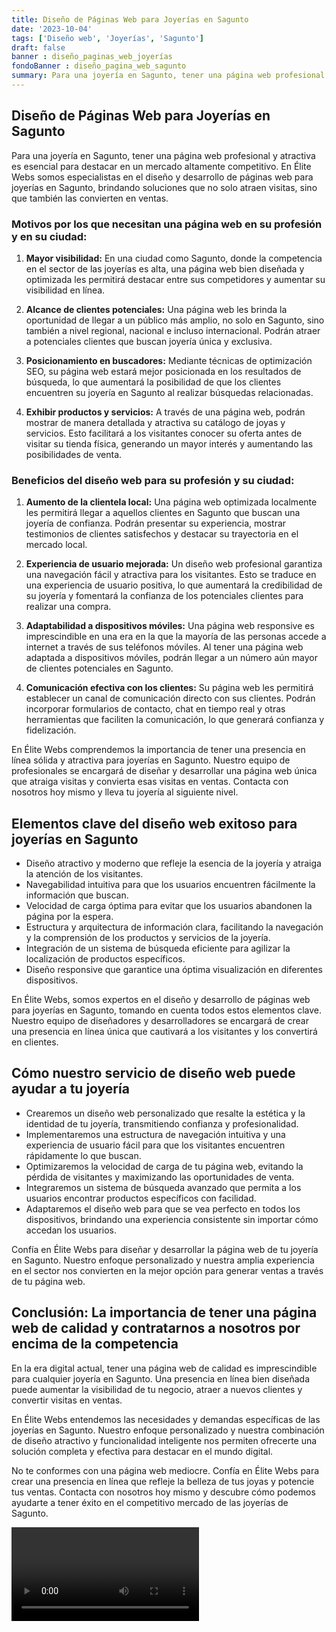 ```yaml
---
title: Diseño de Páginas Web para Joyerías en Sagunto
date: '2023-10-04'
tags: ['Diseño web', 'Joyerías', 'Sagunto']
draft: false
banner : diseño_paginas_web_joyerías
fondoBanner : diseño_pagina_web_sagunto
summary: Para una joyería en Sagunto, tener una página web profesional y atractiva es esencial para destacar en un mercado altamente competitivo. En Élite Webs somos especialistas en el diseño y desarrollo de páginas web para joyerías en Sagunto, brindando soluciones que no solo atraen visitas, sino que también las convierten en ventas.
---
```


## Diseño de Páginas Web para Joyerías en Sagunto

Para una joyería en Sagunto, tener una página web profesional y atractiva es esencial para destacar en un mercado altamente competitivo. En Élite Webs somos especialistas en el diseño y desarrollo de páginas web para joyerías en Sagunto, brindando soluciones que no solo atraen visitas, sino que también las convierten en ventas.

### Motivos por los que necesitan una página web en su profesión y en su ciudad:

1. **Mayor visibilidad:** En una ciudad como Sagunto, donde la competencia en el sector de las joyerías es alta, una página web bien diseñada y optimizada les permitirá destacar entre sus competidores y aumentar su visibilidad en línea.

2. **Alcance de clientes potenciales:** Una página web les brinda la oportunidad de llegar a un público más amplio, no solo en Sagunto, sino también a nivel regional, nacional e incluso internacional. Podrán atraer a potenciales clientes que buscan joyería única y exclusiva.

3. **Posicionamiento en buscadores:** Mediante técnicas de optimización SEO, su página web estará mejor posicionada en los resultados de búsqueda, lo que aumentará la posibilidad de que los clientes encuentren su joyería en Sagunto al realizar búsquedas relacionadas.

4. **Exhibir productos y servicios:** A través de una página web, podrán mostrar de manera detallada y atractiva su catálogo de joyas y servicios. Esto facilitará a los visitantes conocer su oferta antes de visitar su tienda física, generando un mayor interés y aumentando las posibilidades de venta.

### Beneficios del diseño web para su profesión y su ciudad:

1. **Aumento de la clientela local:** Una página web optimizada localmente les permitirá llegar a aquellos clientes en Sagunto que buscan una joyería de confianza. Podrán presentar su experiencia, mostrar testimonios de clientes satisfechos y destacar su trayectoria en el mercado local.

2. **Experiencia de usuario mejorada:** Un diseño web profesional garantiza una navegación fácil y atractiva para los visitantes. Esto se traduce en una experiencia de usuario positiva, lo que aumentará la credibilidad de su joyería y fomentará la confianza de los potenciales clientes para realizar una compra.

3. **Adaptabilidad a dispositivos móviles:** Una página web responsive es imprescindible en una era en la que la mayoría de las personas accede a internet a través de sus teléfonos móviles. Al tener una página web adaptada a dispositivos móviles, podrán llegar a un número aún mayor de clientes potenciales en Sagunto.

4. **Comunicación efectiva con los clientes:** Su página web les permitirá establecer un canal de comunicación directo con sus clientes. Podrán incorporar formularios de contacto, chat en tiempo real y otras herramientas que faciliten la comunicación, lo que generará confianza y fidelización.

En Élite Webs comprendemos la importancia de tener una presencia en línea sólida y atractiva para joyerías en Sagunto. Nuestro equipo de profesionales se encargará de diseñar y desarrollar una página web única que atraiga visitas y convierta esas visitas en ventas. Contacta con nosotros hoy mismo y lleva tu joyería al siguiente nivel.

<GifSeo />

<Cta />

## Elementos clave del diseño web exitoso para joyerías en Sagunto

- Diseño atractivo y moderno que refleje la esencia de la joyería y atraiga la atención de los visitantes.
- Navegabilidad intuitiva para que los usuarios encuentren fácilmente la información que buscan.
- Velocidad de carga óptima para evitar que los usuarios abandonen la página por la espera.
- Estructura y arquitectura de información clara, facilitando la navegación y la comprensión de los productos y servicios de la joyería.
- Integración de un sistema de búsqueda eficiente para agilizar la localización de productos específicos.
- Diseño responsive que garantice una óptima visualización en diferentes dispositivos.

En Élite Webs, somos expertos en el diseño y desarrollo de páginas web para joyerías en Sagunto, tomando en cuenta todos estos elementos clave. Nuestro equipo de diseñadores y desarrolladores se encargará de crear una presencia en línea única que cautivará a los visitantes y los convertirá en clientes.

## Cómo nuestro servicio de diseño web puede ayudar a tu joyería

- Crearemos un diseño web personalizado que resalte la estética y la identidad de tu joyería, transmitiendo confianza y profesionalidad.
- Implementaremos una estructura de navegación intuitiva y una experiencia de usuario fácil para que los visitantes encuentren rápidamente lo que buscan.
- Optimizaremos la velocidad de carga de tu página web, evitando la pérdida de visitantes y maximizando las oportunidades de venta.
- Integraremos un sistema de búsqueda avanzado que permita a los usuarios encontrar productos específicos con facilidad.
- Adaptaremos el diseño web para que se vea perfecto en todos los dispositivos, brindando una experiencia consistente sin importar cómo accedan los usuarios.

Confía en Élite Webs para diseñar y desarrollar la página web de tu joyería en Sagunto. Nuestro enfoque personalizado y nuestra amplia experiencia en el sector nos convierten en la mejor opción para generar ventas a través de tu página web.

## Conclusión: La importancia de tener una página web de calidad y contratarnos a nosotros por encima de la competencia

En la era digital actual, tener una página web de calidad es imprescindible para cualquier joyería en Sagunto. Una presencia en línea bien diseñada puede aumentar la visibilidad de tu negocio, atraer a nuevos clientes y convertir visitas en ventas.

En Élite Webs entendemos las necesidades y demandas específicas de las joyerías en Sagunto. Nuestro enfoque personalizado y nuestra combinación de diseño atractivo y funcionalidad inteligente nos permiten ofrecerte una solución completa y efectiva para destacar en el mundo digital.

No te conformes con una página web mediocre. Confía en Élite Webs para crear una presencia en línea que refleje la belleza de tus joyas y potencie tus ventas. Contacta con nosotros hoy mismo y descubre cómo podemos ayudarte a tener éxito en el competitivo mercado de las joyerías de Sagunto.

<Video />

<CtaBot job='Joyerías' city='Sagunto'/>

<Gmaps query='Sagunto+españa+maps' />